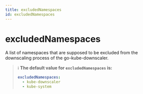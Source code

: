 ```yaml
---
title: excludedNamespaces
id: excludedNamespaces
---
```


# excludedNamespaces

A list of namespaces that are supposed to be excluded from the downscaling process of the go-kube-downscaler.

> ℹ️ **The default value for `excludedNamespaces` is:**
>
> ```yaml
> excludedNamespaces:
>   - kube-downscaler
>   - kube-system
> ```
